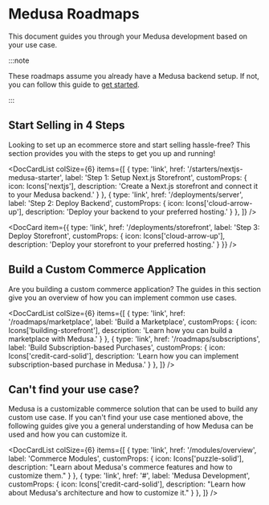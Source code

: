 
# Medusa Roadmaps

This document guides you through your Medusa development based on your use case.

:::note

These roadmaps assume you already have a Medusa backend setup. If not, you can follow this guide to [get started](../create-medusa-app.mdx).

:::

## Start Selling in 4 Steps

Looking to set up an ecommerce store and start selling hassle-free? This section provides you with the steps to get you up and running!

<DocCardList colSize={6} items={[
  {
    type: 'link',
    href: '/starters/nextjs-medusa-starter',
    label: 'Step 1: Setup Next.js Storefront',
    customProps: {
      icon: Icons['nextjs'],
      description: 'Create a Next.js storefront and connect it to your Medusa backend.'
    }
  },
  {
    type: 'link',
    href: '/deployments/server',
    label: 'Step 2: Deploy Backend',
    customProps: {
      icon: Icons['cloud-arrow-up'],
      description: 'Deploy your backend to your preferred hosting.'
    }
  },
]} />

<DocCard item={{
  type: 'link',
  href: '/deployments/storefront',
  label: 'Step 3: Deploy Storefront',
  customProps: {
    icon: Icons['cloud-arrow-up'],
    description: 'Deploy your storefront to your preferred hosting.'
  }
}} />

## Build a Custom Commerce Application

Are you building a custom commerce application? The guides in this section give you an overview of how you can implement common use cases.

<DocCardList colSize={6} items={[
  {
    type: 'link',
    href: '/roadmaps/marketplace',
    label: 'Build a Marketplace',
    customProps: {
      icon: Icons['building-storefront'],
      description: 'Learn how you can build a marketplace with Medusa.'
    }
  },
  {
    type: 'link',
    href: '/roadmaps/subscriptions',
    label: 'Build Subscription-based Purchases',
    customProps: {
      icon: Icons['credit-card-solid'],
      description: 'Learn how you can implement subscription-based purchase in Medusa.'
    }
  },
]} />

<Feedback 
   event="survey_use_cases"
   question="Did your find your use case?"
   positiveQuestion="Is there anything that should improved?"
   negativeQuestion="What was your use case?"
/>

<!-- vale docs.HeadingPunctuation = NO -->

## Can't find your use case?

<!-- vale docs.HeadingPunctuation = YES -->

Medusa is a customizable commerce solution that can be used to build any custom use case. If you can't find your use case mentioned above, the following guides give you a general understanding of how Medusa can be used and how you can customize it.

<DocCardList colSize={6} items={[
  {
    type: 'link',
    href: '/modules/overview',
    label: 'Commerce Modules',
    customProps: {
      icon: Icons['puzzle-solid'],
      description: "Learn about Medusa's commerce features and how to customize them."
    }
  },
  {
    type: 'link',
    href: '#',
    label: 'Medusa Development',
    customProps: {
      icon: Icons['credit-card-solid'],
      description: "Learn how about Medusa's architecture and how to customize it."
    }
  },
]} />